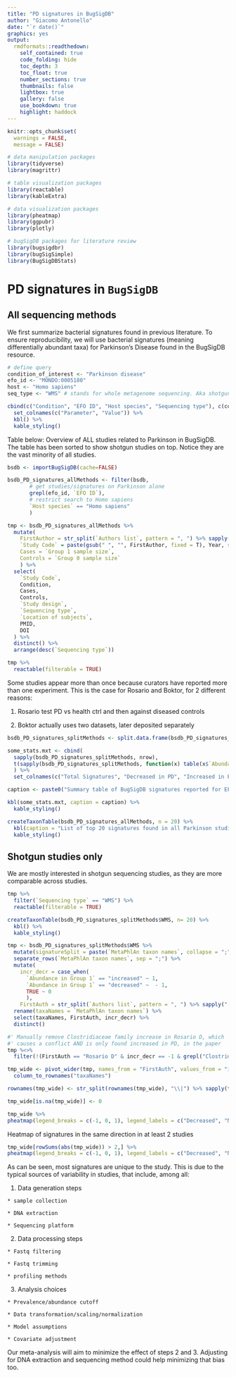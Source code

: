 ```yaml
---
title: "PD signatures in BugSigDB"
author: "Giacomo Antonello"
date: "`r date()`"
graphics: yes
output:
  rmdformats::readthedown:
    self_contained: true
    code_folding: hide
    toc_depth: 3
    toc_float: true
    number_sections: true
    thumbnails: false
    lightbox: true
    gallery: false
    use_bookdown: true
    highlight: haddock
---
```


```r
knitr::opts_chunk$set(
  warnings = FALSE,
  message = FALSE)
```

```r
# data manipulation packages
library(tidyverse)
library(magrittr)

# table visualization packages
library(reactable)
library(kableExtra)

# data visualization packages
library(pheatmap)
library(ggpubr)
library(plotly)

# bugSigDB packages for literature review
library(bugsigdbr)
library(bugSigSimple)
library(BugSigDBStats)

```

# PD signatures in `BugSigDB`

## All sequencing methods 

We first summarize bacterial signatures found in previous literature. To ensure
reproducibility, we will use bacterial signatures (meaning differentially 
abundant taxa) for Parkinson's Disease found in the BugSigDB resource.

```r
# define query
condition_of_interest <- "Parkinson disease"
efo_id <- "MONDO:0005180" 
host <- "Homo sapiens"
seq_type <- "WMS" # stands for whole metagenome sequencing. Aka shotgun

cbind(c("Condition", "EFO ID", "Host species", "Sequencing type"), c(condition_of_interest, efo_id, host, seq_type)) %>% 
  set_colnames(c("Parameter", "Value")) %>% 
  kbl() %>% 
  kable_styling()
```

Table below: Overview of ALL studies related to Parkinson in BugSigDB. The 
table has been sorted to show shotgun studies on top. Notice they are the
vast minority of all studies.

```r

bsdb <- importBugSigDB(cache=FALSE)

bsdb_PD_signatures_allMethods <- filter(bsdb, 
       # get studies/signatures on Parkinson alone
       grepl(efo_id, `EFO ID`),
       # restrict search to Homo sapiens
       `Host species` == "Homo sapiens"
       )

tmp <- bsdb_PD_signatures_allMethods %>% 
  mutate(
    FirstAuthor = str_split(`Authors list`, pattern = ", ") %>% sapply("[[", 1),
    `Study Code` = paste(gsub(" ", "", FirstAuthor, fixed = T), Year, sep = "_"), 
    Cases = `Group 1 sample size`,
    Controls = `Group 0 sample size`
    ) %>% 
  select(
    `Study Code`,
    Condition,
    Cases, 
    Controls, 
    `Study design`,
    `Sequencing type`,
    `Location of subjects`,
    PMID, 
    DOI
  ) %>% 
  distinct() %>% 
  arrange(desc(`Sequencing type`))

tmp %>% 
  reactable(filterable = TRUE)
```

Some studies appear more than once because curators have reported more than 
one experiment. This is the case for Rosario and Boktor, for 2 different reasons:

  1. Rosario test PD vs health ctrl and then against diseased controls
  
  2. Boktor actually uses two datasets, later deposited separately

```r
bsdb_PD_signatures_splitMethods <- split.data.frame(bsdb_PD_signatures_allMethods, bsdb_PD_signatures_allMethods$`Sequencing type`)

some_stats.mxt <- cbind(
  sapply(bsdb_PD_signatures_splitMethods, nrow), 
  t(sapply(bsdb_PD_signatures_splitMethods, function(x) table(x$`Abundance in Group 1`, useNA = "always")))
  ) %>% 
  set_colnames(c("Total Signatures", "Decreased in PD", "Increased in PD", "NA"))

caption <- paste0("Summary table of BugSigDB signatures reported for EFO mondo with code ", efo_id, ". Signatures were split by sequencing method in rows. Date of analysis: ", Sys.Date(), ", bugsigdbr package version: ", packageVersion("bugsigdbr"))

kbl(some_stats.mxt, caption = caption) %>% 
  kable_styling()
```

```r
createTaxonTable(bsdb_PD_signatures_allMethods, n = 20) %>% 
  kbl(caption = "List of top 20 signatures found in all Parkinson studies regardless of the sequencing technique. The table was generated with bugSigSimple::createTaxonTable") %>% 
  kable_styling()
```

## Shotgun studies only

We are mostly interested in shotgun sequencing studies, as they are more 
comparable across studies.

```r
tmp %>% 
  filter(`Sequencing type` == "WMS") %>% 
  reactable(filterable = TRUE)
```

```r
createTaxonTable(bsdb_PD_signatures_splitMethods$WMS, n= 20) %>% 
  kbl() %>% 
  kable_styling()
```

```r

tmp <- bsdb_PD_signatures_splitMethods$WMS %>% 
  mutate(signatureSplit = paste(`MetaPhlAn taxon names`, collapse = ";")) %>% 
  separate_rows(`MetaPhlAn taxon names`, sep = ";") %>% 
  mutate(
    incr_decr = case_when(
      `Abundance in Group 1` == "increased" ~ 1,
      `Abundance in Group 1` == "decreased" ~  - 1,
      TRUE ~ 0
      ),
    FirstAuth = str_split(`Authors list`, pattern = ", ") %>% sapply("[[", 1)) %>% 
  rename(taxaNames = `MetaPhlAn taxon names`) %>% 
  select(taxaNames, FirstAuth, incr_decr) %>% 
  distinct()

#' Manually remove Clostridiaceae family increase in Rosario D, which 
#' causes a conflict AND is only found increased in PD, in the paper
tmp %<>% 
  filter(!(FirstAuth == "Rosario D" & incr_decr == -1 & grepl("Clostridiaceae", taxaNames)))

tmp_wide <- pivot_wider(tmp, names_from = "FirstAuth", values_from = "incr_decr") %>% 
  column_to_rownames("taxaNames")

rownames(tmp_wide) <- str_split(rownames(tmp_wide), "\\|") %>% sapply(function(x) x[length(x)])

tmp_wide[is.na(tmp_wide)] <- 0

tmp_wide %>% 
pheatmap(legend_breaks = c(-1, 0, 1), legend_labels = c("Decreased", "NA/Unchanged", "Increased"), angle_col = 315)

```


Heatmap of signatures in the same direction in at least 2 studies

```r
tmp_wide[rowSums(abs(tmp_wide)) > 2,] %>% 
pheatmap(legend_breaks = c(-1, 0, 1), legend_labels = c("Decreased", "NA/Unchanged", "Increased"), angle_col = 315)
```

As can be seen, most signatures are unique to the study. This is due to the typical
sources of variability in studies, that include, among all:

  1. Data generation steps 
    
    * sample collection
    
    * DNA extraction
    
    * Sequencing platform
  
  2. Data processing steps
    
    * Fastq filtering
    
    * Fastq trimming
    
    * profiling methods
  
  3. Analysis choices
    
    * Prevalence/abundance cutoff
    
    * Data transformation/scaling/normalization
    
    * Model assumptions
    
    * Covariate adjustment

Our meta-analysis will aim to minimize the effect of steps 2 and 3. Adjusting 
for DNA extraction and sequencing method could help minimizing that bias too.

